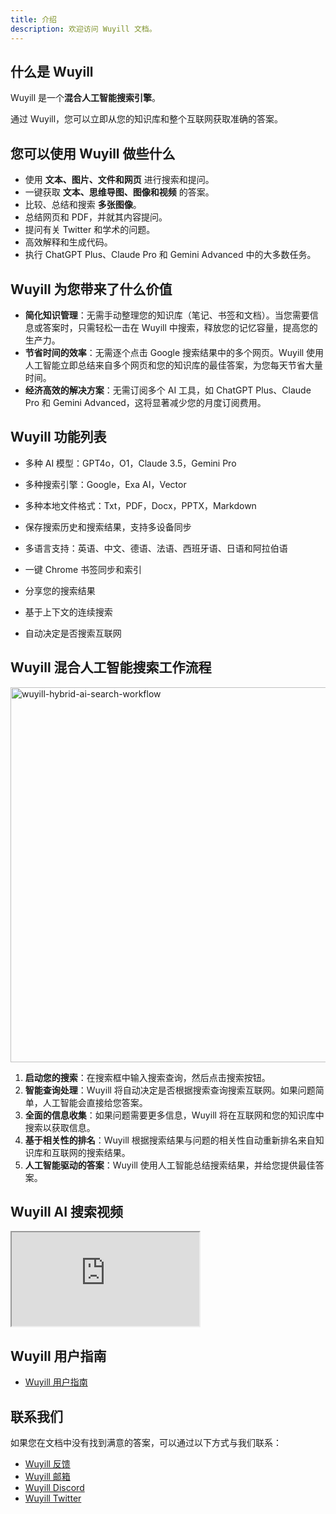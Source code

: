 ```yaml
---
title: 介绍
description: 欢迎访问 Wuyill 文档。
---
```


## 什么是 Wuyill

Wuyill 是一个<b>混合人工智能搜索引擎</b>。

通过 Wuyill，您可以立即从您的知识库和整个互联网获取准确的答案。

## 您可以使用 Wuyill 做些什么

-   使用 **文本、图片、文件和网页** 进行搜索和提问。
-   一键获取 **文本、思维导图、图像和视频** 的答案。
-   比较、总结和搜索 **多张图像**。
-   总结网页和 PDF，并就其内容提问。
-   提问有关 Twitter 和学术的问题。
-   高效解释和生成代码。
-   执行 ChatGPT Plus、Claude Pro 和 Gemini Advanced 中的大多数任务。

## Wuyill 为您带来了什么价值

-   **简化知识管理**：无需手动整理您的知识库（笔记、书签和文档）。当您需要信息或答案时，只需轻松一击在 Wuyill 中搜索，释放您的记忆容量，提高您的生产力。
-   **节省时间的效率**：无需逐个点击 Google 搜索结果中的多个网页。Wuyill 使用人工智能立即总结来自多个网页和您的知识库的最佳答案，为您每天节省大量时间。
-   **经济高效的解决方案**：无需订阅多个 AI 工具，如 ChatGPT Plus、Claude Pro 和 Gemini Advanced，这将显著减少您的月度订阅费用。

## Wuyill 功能列表

-   多种 AI 模型：GPT4o，O1，Claude 3.5，Gemini Pro

-   多种搜索引擎：Google，Exa AI，Vector

-   多种本地文件格式：Txt，PDF，Docx，PPTX，Markdown

-   保存搜索历史和搜索结果，支持多设备同步

-   多语言支持：英语、中文、德语、法语、西班牙语、日语和阿拉伯语

-   一键 Chrome 书签同步和索引

-   分享您的搜索结果

-   基于上下文的连续搜索

-   自动决定是否搜索互联网

## Wuyill 混合人工智能搜索工作流程

<Image
    className="mt-4 overflow-hidden rounded-lg border"
    width="800"
    height="600"
    src="/wuyill-hybrid-ai-search.webp"
    alt="wuyill-hybrid-ai-search-workflow"
/>

1.  **启动您的搜索**：在搜索框中输入搜索查询，然后点击搜索按钮。
2.  **智能查询处理**：Wuyill 将自动决定是否根据搜索查询搜索互联网。如果问题简单，人工智能会直接给您答案。
3.  **全面的信息收集**：如果问题需要更多信息，Wuyill 将在互联网和您的知识库中搜索以获取信息。
4.  **基于相关性的排名**：Wuyill 根据搜索结果与问题的相关性自动重新排名来自知识库和互联网的搜索结果。
5.  **人工智能驱动的答案**：Wuyill 使用人工智能总结搜索结果，并给您提供最佳答案。

## Wuyill AI 搜索视频

<iframe
    className="mt-6 aspect-video w-full"
    src="https://www.youtube.com/embed/So_4pb3ynVk"
    title="Wuyill: Hybrid AI Search Engine"
    allow="accelerometer; autoplay; clipboard-write; encrypted-media; gyroscope; picture-in-picture; web-share; fullscreen"
    referrerPolicy="strict-origin-when-cross-origin"
    allowFullScreen
></iframe>

## Wuyill 用户指南

-   [Wuyill 用户指南](/docs/wuyill-user-guide)

## 联系我们

如果您在文档中没有找到满意的答案，可以通过以下方式与我们联系：

-   [Wuyill 反馈](https://feedback.wuyill.com/)
-   [Wuyill 邮箱](mailto:support@memfrre.me)
-   [Wuyill Discord](https://discord.com/invite/7QqyMSTaRq)
-   [Wuyill Twitter](https://x.com/ahaapple2023)
